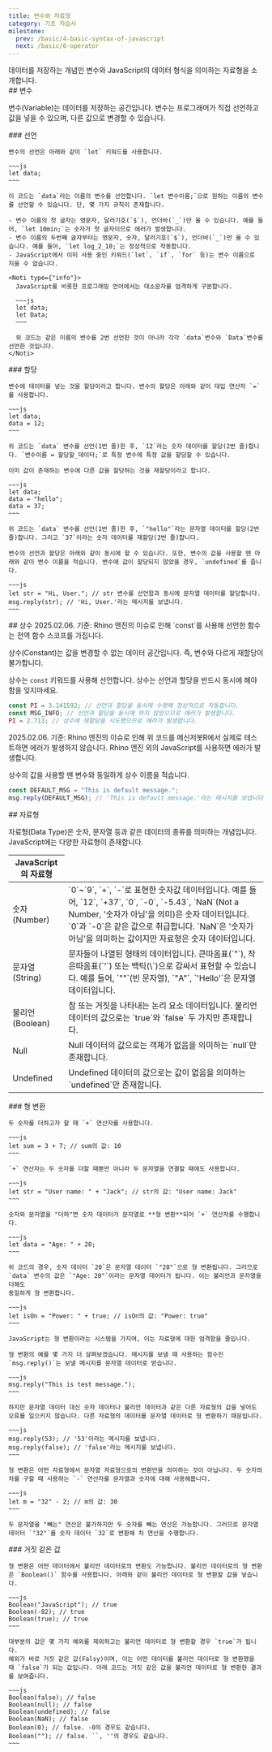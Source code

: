 ```yaml
---
title: 변수와 자료형
category: 기초 자습서
milestone:
  prev: /basic/4-basic-syntax-of-javascript
  next: /basic/6-operator
---
```


<Section>
  데이터를 저장하는 개념인 변수와 JavaScript의 데이터 형식을 의미하는 자료형을 소개합니다.
</Section>
<Section>
  ## 변수

  변수(Variable)는 데이터를 저장하는 공간입니다. 변수는 프로그래머가 직접 선언하고 값을 넣을 수 있으며, 다른 값으로 변경할 수 있습니다.

  <Section>
    ### 선언

    변수의 선언은 아래와 같이 `let` 키워드를 사용합니다.

    ~~~js
    let data;
    ~~~

    이 코드는 `data`라는 이름의 변수를 선언합니다. `let 변수이름;`으로 원하는 이름의 변수를 선언할 수 있습니다. 단, 몇 가지 규칙이 존재합니다.

    - 변수 이름의 첫 글자는 영문자, 달러기호(`$`), 언더바(`_`)만 올 수 있습니다. 예를 들어, `let 10min;`는 숫자가 첫 글자이므로 에러가 발생합니다.
    - 변수 이름의 두번째 글자부터는 영문자, 숫자, 달러기호(`$`), 언더바(`_`)만 올 수 있습니다. 예를 들어, `let log_2_10;`는 정상적으로 작동합니다.
    - JavaScript에서 이미 사용 중인 키워드(`let`, `if`, `for` 등)는 변수 이름으로 지을 수 없습니다.

    <Noti type={"info"}>
      JavaScript를 비롯한 프로그래밍 언어에서는 대소문자를 엄격하게 구분합니다.

      ~~~js
      let data;
      let Data;
      ~~~

      위 코드는 같은 이름의 변수를 2번 선언한 것이 아니라 각각 `data`변수와 `Data`변수를 선언한 것입니다.
    </Noti>
  </Section>
  <Section>
    ### 할당

    변수에 데이터를 넣는 것을 할당이라고 합니다. 변수의 할당은 아래와 같이 대입 연산자 `=`를 사용합니다.

    ~~~js
    let data;
    data = 12;
    ~~~

    위 코드는 `data` 변수를 선언(1번 줄)한 후, `12`라는 숫자 데이터를 할당(2번 줄)합니다. `변수이름 = 할당할_데이터;`로 특정 변수에 특정 값을 할당할 수 있습니다.

    이미 값이 존재하는 변수에 다른 값을 할당하는 것을 재할당이라고 합니다.

    ~~~js
    let data;
    data = "hello";
    data = 37;
    ~~~

    위 코드는 `data` 변수를 선언(1번 줄)한 후, `"hello"`라는 문자열 데이터를 할당(2번 줄)합니다. 그리고 `37`이라는 숫자 데이터를 재할당(3번 줄)합니다.

    변수의 선언과 할당은 아래와 같이 동시에 할 수 있습니다. 또한, 변수의 값을 사용할 땐 아래와 같이 변수 이름을 적습니다. 변수에 값이 할당되지 않았을 경우, `undefined`를 줍니다.

    ~~~js
    let str = "Hi, User."; // str 변수를 선언함과 동시에 문자열 데이터를 할당합니다.
    msg.reply(str); // 'Hi, User.'라는 메시지를 보냅니다.
    ~~~
  </Section>
</Section>
<Section>
  ## 상수

  <Noti type="warning">
    2025.02.06. 기준: Rhino 엔진의 이슈로 인해 `const`를 사용해 선언한 함수는 전역 함수 스코프를 가집니다.
  </Noti>

  상수(Constant)는 값을 변경할 수 없는 데이터 공간입니다. 즉, 변수와 다르게 재할당이 불가합니다.

  상수는 `const` 키워드를 사용해 선언합니다. 상수는 선언과 할당을 반드시 동시에 해야 함을 잊지마세요.

  ~~~js
  const PI = 3.141592; // 선언과 할당을 동시에 수행해 정상적으로 작동합니다.
  const MSG_INFO; // 선언과 할당을 동시에 하지 않았으므로 에러가 발생합니다.
  PI = 2.713; // 상수에 재할당을 시도했으므로 에러가 발생합니다.
  ~~~

  <Noti type="warning">
    2025.02.06. 기준: Rhino 엔진의 이슈로 인해 위 코드를 메신저봇R에서 실제로 테스트하면 에러가 발생하지 않습니다. Rhino 엔진 외의 JavaScript를 사용하면 에러가 발생합니다.
  </Noti>

  상수의 값을 사용할 땐 변수와 동일하게 상수 이름을 적습니다.

  ~~~js
  const DEFAULT_MSG = "This is default message.";
  msg.reply(DEFAULT_MSG); // 'This is default message.'라는 메시지를 보냅니다.
  ~~~
</Section>
<Section>
  ## 자료형

  자료형(Data Type)은 숫자, 문자열 등과 같은 데이터의 종류를 의미하는 개념입니다. JavaScript에는 다양한 자료형이 존재합니다.

  <Table>
    <Thead>
      <Tr>
        <Th colSpan={2}>JavaScript의 자료형</Th>
      </Tr>
    </Thead>
    <Tbody>
      <Tr>
        <Td><span>숫자(Number)</span></Td>
        <Td>
          `0`~`9`, `+`, `-`로 표현한 숫자값 데이터입니다. 예를 들어, `12`, `+37`, `0`, `-0`, `-5.43`, `NaN`(Not a Number, '숫자가 아님'을 의미)은
          숫자 데이터입니다.
          `0`과 `-0`은 같은 값으로 취급합니다. `NaN`은 '숫자가 아님'을 의미하는 값이지만 자료형은 숫자 데이터입니다.
        </Td>
      </Tr>
      <Tr>
        <Td><span>문자열(String)</span></Td>
        <Td>
          문자들이 나열된 형태의 데이터입니다. 큰따옴표(`"`), 작은따옴표(`'`) 또는 백틱(<InlineCode>\`</InlineCode>)으로 감싸서 표현할 수 있습니다. 예를 들어, `""`(빈 문자열), `"A"`, `'Hello'`은 문자열 데이터입니다.
        </Td>
      </Tr>
      <Tr>
        <Td><span>불리언(Boolean)</span></Td>
        <Td>
          참 또는 거짓을 나타내는 논리 요소 데이터입니다. 불리언 데이터의 값으로는 `true`와 `false` 두 가지만 존재합니다.
        </Td>
      </Tr>
      <Tr>
        <Td><span>Null</span></Td>
        <Td>
          Null 데이터의 값으로는 객체가 없음을 의미하는 `null`만 존재합니다.
        </Td>
      </Tr>
      <Tr>
        <Td><span>Undefined</span></Td>
        <Td>
          Undefined 데이터의 값으로는 값이 없음을 의미하는 `undefined`만 존재합니다.
        </Td>
      </Tr>
    </Tbody>
  </Table>

  <Section>
    ### 형 변환

    두 숫자를 더하고자 할 때 `+` 연산자를 사용합니다.

    ~~~js
    let sum = 3 + 7; // sum의 값: 10
    ~~~

    `+` 연산자는 두 숫자를 더할 때뿐만 아니라 두 문자열을 연결할 때에도 사용합니다.

    ~~~js
    let str = "User name: " + "Jack"; // str의 값: "User name: Jack"
    ~~~

    숫자와 문자열을 "더하"면 숫자 데이터가 문자열로 **형 변환**되어 `+` 연산자를 수행합니다.

    ~~~js
    let data = "Age: " + 20;
    ~~~

    위 코드의 경우, 숫자 데이터 `20`은 문자열 데이터 `"20"`으로 형 변환됩니다. 그러므로 `data` 변수의 값은 `"Age: 20"`이라는 문자열 데이터가 됩니다. 이는 불리언과 문자열을 더해도
    동일하게 형 변환합니다.

    ~~~js
    let isOn = "Power: " + true; // isOn의 값: "Power: true"
    ~~~

    JavaScript는 형 변환이라는 시스템을 가지며, 이는 자료형에 대한 엄격함을 줄입니다.

    형 변환의 예를 몇 가지 더 살펴보겠습니다. 메시지를 보낼 때 사용하는 함수인 `msg.reply()`는 보낼 메시지를 문자열 데이터로 받습니다.

    ~~~js
    msg.reply("This is test message.");
    ~~~

    하지만 문자열 데이터 대신 숫자 데이터나 불리언 데이터과 같은 다른 자료형의 값을 넣어도 오류를 일으키지 않습니다. 다른 자료형의 데이터를 문자열 데이터로 형 변환하기 때문입니다.

    ~~~js
    msg.reply(53); // '53'이라는 메시지를 보냅니다.
    msg.reply(false); // 'false'라는 메시지를 보냅니다.
    ~~~

    형 변환은 어떤 자료형에서 문자열 자료형으로의 변환만을 의미하는 것이 아닙니다. 두 숫자의 차를 구할 때 사용하는 `-` 연산자를 문자열과 숫자에 대해 사용해봅니다.

    ~~~js
    let m = "32" - 2; // m의 값: 30
    ~~~

    두 문자열을 "빼는" 연산은 불가하지만 두 숫자를 빼는 연산은 가능합니다. 그러므로 문자열 데이터 `"32"`를 숫자 데이터 `32`로 변환해 차 연산을 수행합니다.
  </Section>
  <Section>
    ### 거짓 같은 값

    형 변환은 어떤 데이터에서 불리언 데이터로의 변환도 가능합니다. 불리언 데이터로의 형 변환은 `Boolean()` 함수를 사용합니다. 아래와 같이 불리언 데이터로 형 변환할 값을 넣습니다.

    ~~~js
    Boolean("JavaScript"); // true
    Boolean(-82); // true
    Boolean(true); // true
    ~~~

    대부분의 값은 몇 가지 예외를 제외하고는 불리언 데이터로 형 변환할 경우 `true`가 됩니다.
    예외가 바로 거짓 같은 값(Falsy)이며, 이는 어떤 데이터를 불리언 데이터로 형 변환했을 때 `false`가 되는 값입니다. 아래 코드는 거짓 같은 값을 불리언 데이터로 형 변환한 결과를 보여줍니다.

    ~~~js
    Boolean(false); // false
    Boolean(null); // false
    Boolean(undefined); // false
    Boolean(NaN); // false
    Boolean(0); // false. -0의 경우도 같습니다.
    Boolean(""); // false. ``, ''의 경우도 같습니다.
    ~~~
  </Section>
</Section>